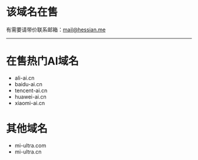 # 该域名在售

有需要请带价联系邮箱：mail@hessian.me

---

# 在售热门AI域名
* ali-ai.cn
* baidu-ai.cn
* tencent-ai.cn
* huawei-ai.cn
* xiaomi-ai.cn

# 其他域名
* mi-ultra.com
* mi-ultra.cn
